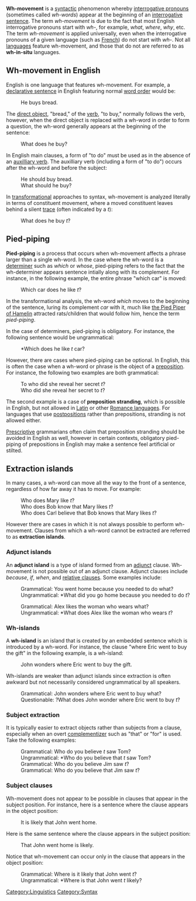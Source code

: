 '''Wh-movement''' is a [[syntactic]] phenomenon whereby [[interrogative pronoun]]s (sometimes called ''wh-words'') appear at the beginning of an [[interrogative sentence]].  The term ''wh-movement'' is due to the fact that most English interrogative pronouns start with ''wh-'', for example, ''what'', ''where'', ''why'', etc.  The term ''wh-movement'' is applied universally, even when the interrogative pronouns of a given language (such as [[French language|French]]) do not start with ''wh-''. Not all [[language]]s feature wh-movement, and those that do not are referred to as '''wh-in-situ''' languages.

==Wh-movement in English==
English is one language that features wh-movement.  For example, a [[declarative sentence]] in English featuring normal [[word order]] would be:
: He buys bread.
The [[direct object]], "bread," of the [[verb]], "to buy," normally follows the verb, however, when the direct object is replaced with a wh-word in order to form a question, the wh-word generally appears at the beginning of the sentence:
: What does he buy?

In English main clauses, a form of "to do" must be used as in the absence of an [[auxilliary verb]].  The auxilliary verb (including a form of "to do") occurs after the wh-word and before the subject:
: He should buy bread.
: What should he buy?

In [[transformational grammar|transformational]] approaches to syntax, wh-movement is analyzed literally in terms of constituent movement, where a moved constituent leaves behind a silent [[trace]] (often indicated by a ''t''):
: What does he buy ''t''?

==Pied-piping==

'''Pied-piping''' is a process that occurs when wh-movement affects a phrase larger than a single wh-word.  In the case where the wh-word is a [[determiner]] such as ''which'' or ''whose'', pied-piping refers to the fact that the wh-determiner appears sentence intially along with its complement.  For instance, in the following example, the entire phrase "which car" is moved:
: Which car does he like ''t''?

In the transformational analysis, the wh-word ''which'' moves to the beginning of the sentence, luring its complement ''car'' with it, much like [[the Pied Piper of Hamelin]] attracted rats/children that would follow him, hence the term ''pied-piping''.

In the case of determiners, pied-piping is obligatory.  For instance, the following sentence would be ungrammatical:
: *Which does he like ''t'' car?

However, there are cases where pied-piping can be optional.  In English, this is often the case when a wh-word or phrase is the object of a [[preposition]].  For instance, the following two examples are both grammatical:
: To who did she reveal her secret ''t''?
: Who did she reveal her secret to ''t''?

The second example is a case of '''preposition stranding''', which is possible in English, but not allowed in [[Latin]] or other [[Romance languages]].  For languages that use [[postposition]]s rather than prepositions, stranding is not allowed either.

[[Prescriptive]] grammarians often claim that preposition stranding should be avoided in English as well, however in certain contexts, obligatory pied-piping of prepositions in English may make a sentence feel artificial or stilted.

==Extraction islands==
In many cases, a wh-word can move all the way to the front of a sentence, regardless of how far away it has to move.  For example:
: Who does Mary like ''t''?
: Who does Bob know that Mary likes ''t''?
: Who does Carl believe that Bob knows that Mary likes ''t''?

However there are cases in which it is not always possible to perform wh-movement.  Clauses from which a wh-word cannot be extracted are referred to as '''extraction islands'''.

===Adjunct islands===
An '''adjunct island''' is a type of island formed from an [[adjunct]] clause.  Wh-movement is not possible out of an adjunct clause.  Adjunct clauses include ''because'', ''if'', ''when'', and [[relative clause]]s.  Some examples include:
: Grammatical: You went home because you needed to do what?
: Ungrammatical: *What did you go home because you needed to do ''t''?

: Grammatical: Alex likes the woman who wears what?
: Ungrammatical: *What does Alex like the woman who wears ''t''?

===Wh-islands===
A '''wh-island''' is an island that is created by an embedded sentence which is introduced by a wh-word.  For instance, the clause "where Eric went to buy the gift" in the following example, is a wh-island:
: John wonders where Eric went to buy the gift.

Wh-islands are weaker than adjunct islands since extraction is often awkward but not necessarily considered ungrammatical by all speakers.
: Grammatical: John wonders where Eric went to buy what?
: Questionable: ?What does John wonder where Eric went to buy ''t''?

===Subject extraction===
It is typically easier to extract objects rather than subjects from a clause, especially when an overt [[complementizer]] such as "that" or "for" is used.  Take the following examples:
: Grammatical: Who do you believe ''t'' saw Tom?
: Ungrammatical: *Who do you believe that ''t'' saw Tom?
: Grammatical: Who do you believe Jim saw ''t''?
: Grammatical: Who do you believe that Jim saw ''t''?

===Subject clauses===
Wh-movement does not appear to be possible in clauses that appear in the subject position.  For instance, here is a sentence where the clause appears in the object position:
: It is likely that John went home.
Here is the same sentence where the clause appears in the subject position:
: That John went home is likely.

Notice that wh-movement can occur only in the clause that appears in the object position:
: Grammatical: Where is it likely that John went ''t''?
: Ungrammatical: *Where is that John went ''t'' likely?

[[Category:Linguistics]]
[[Category:Syntax]]